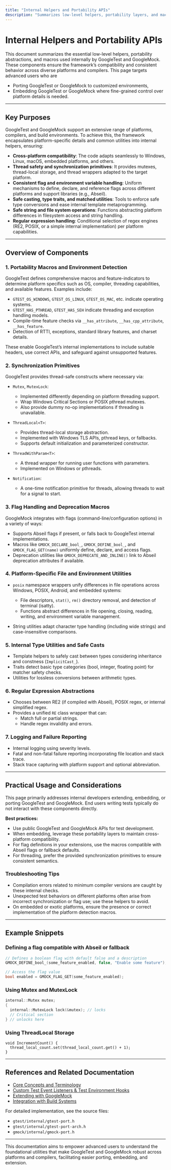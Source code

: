 ```yaml
---
title: "Internal Helpers and Portability APIs"
description: "Summarizes low-level helpers, portability layers, and macros that ensure compatibility across platforms and compilers. For advanced users porting GoogleTest/GoogleMock or embedding within highly customized environments."
---
```


# Internal Helpers and Portability APIs

This document summarizes the essential low-level helpers, portability abstractions, and macros used internally by GoogleTest and GoogleMock. These components ensure the framework’s compatibility and consistent behavior across diverse platforms and compilers. This page targets advanced users who are
- Porting GoogleTest or GoogleMock to customized environments,
- Embedding GoogleTest or GoogleMock where fine-grained control over platform details is needed.

---

## Key Purposes

GoogleTest and GoogleMock support an extensive range of platforms, compilers, and build environments. To achieve this, the framework encapsulates platform-specific details and common utilities into internal helpers, ensuring:

- **Cross-platform compatibility**: The code adapts seamlessly to Windows, Linux, macOS, embedded platforms, and others.
- **Thread safety and synchronization primitives**: It provides mutexes, thread-local storage, and thread wrappers adapted to the target platform.
- **Consistent flag and environment variable handling**: Uniform mechanisms to define, declare, and reference flags across different platforms and support libraries (e.g., Abseil).
- **Safe casting, type traits, and matched utilities**: Tools to enforce safe type conversions and ease internal template metaprogramming.
- **Safe string and file system operations**: Functions abstracting platform differences in filesystem access and string handling.
- **Regular expression handling**: Conditional selection of regex engines (RE2, POSIX, or a simple internal implementation) per platform capabilities.

---

## Overview of Components

### 1. Portability Macros and Environment Detection

GoogleTest defines comprehensive macros and feature-indicators to determine platform specifics such as OS, compiler, threading capabilities, and available features. Examples include:

- `GTEST_OS_WINDOWS`, `GTEST_OS_LINUX`, `GTEST_OS_MAC`, etc. indicate operating systems.
- `GTEST_HAS_PTHREAD`, `GTEST_HAS_SEH` indicate threading and exception handling models.
- Compile-time feature checks via `__has_attribute`, `__has_cpp_attribute`, `__has_feature`.
- Detection of RTTI, exceptions, standard library features, and charset details.

These enable GoogleTest’s internal implementations to include suitable headers, use correct APIs, and safeguard against unsupported features.

### 2. Synchronization Primitives

GoogleTest provides thread-safe constructs where necessary via:

- `Mutex`, `MutexLock`:
  - Implemented differently depending on platform threading support.
  - Wrap Windows Critical Sections or POSIX pthread mutexes.
  - Also provide dummy no-op implementations if threading is unavailable.

- `ThreadLocal<T>`:
  - Provides thread-local storage abstraction.
  - Implemented with Windows TLS APIs, pthread keys, or fallbacks.
  - Supports default initialization and parameterized constructor.

- `ThreadWithParam<T>`:
  - A thread wrapper for running user functions with parameters.
  - Implemented on Windows or pthreads.

- `Notification`:
  - A one-time notification primitive for threads, allowing threads to wait for a signal to start.

### 3. Flag Handling and Deprecation Macros

GoogleMock integrates with flags (command-line/configuration options) in a variety of ways: 

- Supports Abseil flags if present, or falls back to GoogleTest internal implementations.
- Macros like `GMOCK_DECLARE_bool_`, `GMOCK_DEFINE_bool_`, and `GMOCK_FLAG_GET(name)` uniformly define, declare, and access flags.
- Deprecation utilities like `GMOCK_DEPRECATE_AND_INLINE()` link to Abseil deprecation attributes if available.

### 4. Platform-Specific File and Environment Utilities

- `posix` namespace wrappers unify differences in file operations across Windows, POSIX, Android, and embedded systems:
  - File descriptors, `stat()`, `rm()` directory removal, and detection of terminal (isatty).
  - Functions abstract differences in file opening, closing, reading, writing, and environment variable management.

- String utilities adapt character type handling (including wide strings) and case-insensitive comparisons.

### 5. Internal Type Utilities and Safe Casts

- Template helpers to safely cast between types considering inheritance and constness (`ImplicitCast_`).
- Traits detect basic type categories (bool, integer, floating point) for matcher safety checks.
- Utilities for lossless conversions between arithmetic types.

### 6. Regular Expression Abstractions

- Chooses between RE2 (if compiled with Abseil), POSIX regex, or internal simplified regex.
- Provides a unified `RE` class wrapper that can:
  - Match full or partial strings.
  - Handle regex invalidity and errors.

### 7. Logging and Failure Reporting

- Internal logging using severity levels.
- Fatal and non-fatal failure reporting incorporating file location and stack trace.
- Stack trace capturing with platform support and optional abbreviation.

---

## Practical Usage and Considerations

This page primarily addresses internal developers extending, embedding, or porting GoogleTest and GoogleMock. End users writing tests typically do not interact with these components directly.

**Best practices:**
- Use public GoogleTest and GoogleMock APIs for test development.
- When embedding, leverage these portability layers to maintain cross-platform compatibility.
- For flag definitions in your extensions, use the macros compatible with Abseil flags or fallback defaults.
- For threading, prefer the provided synchronization primitives to ensure consistent semantics.

### Troubleshooting Tips

- Compilation errors related to minimum compiler versions are caught by these internal checks.
- Unexpected test behaviors on different platforms often arise from incorrect synchronization or flag use; use these helpers to avoid.
- On embedded or exotic platforms, ensure the presence or correct implementation of the platform detection macros.

---

## Example Snippets

### Defining a flag compatible with Abseil or fallback
```cpp
// Defines a boolean flag with default false and a description
GMOCK_DEFINE_bool_(some_feature_enabled, false, "Enable some feature");

// Access the flag value
bool enabled = GMOCK_FLAG_GET(some_feature_enabled);
```

### Using Mutex and MutexLock
```cpp
internal::Mutex mutex;
{
  internal::MutexLock lock(&mutex); // locks
  // Critical section
} // unlocks here
```

### Using ThreadLocal Storage
```cppnternal::ThreadLocal<int> thread_local_count(0);
void IncrementCount() {
  thread_local_count.set(thread_local_count.get() + 1);
}
```

---

## References and Related Documentation

- [Core Concepts and Terminology](https://github.com/google/googletest/blob/main/docs/overview/concepts-architecture-terminology/core-concepts-terminology.md)
- [Custom Test Event Listeners & Test Environment Hooks](https://github.com/google/googletest/blob/main/docs/api-reference/advanced-and-internal-utilities/custom-test-event-listeners.md)
- [Extending with GoogleMock](https://github.com/google/googletest/blob/main/docs/overview/use-cases-integration/extending-with-googlemock.md)
- [Integration with Build Systems](https://github.com/google/googletest/blob/main/docs/overview/use-cases-integration/integration-with-build-systems.md)

For detailed implementation, see the source files:
- `gtest/internal/gtest-port.h`
- `gtest/internal/gtest-port-arch.h`
- `gmock/internal/gmock-port.h`

---

This documentation aims to empower advanced users to understand the foundational utilities that make GoogleTest and GoogleMock robust across platforms and compilers, facilitating easier porting, embedding, and extension.